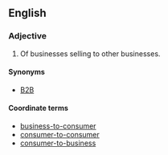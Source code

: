 ==English==

===Adjective===
{{en-adj|head=[[business]]-[[to]]-[[business]]}}

# Of businesses selling to other businesses.

====Synonyms====
* [[B2B]]

====Coordinate terms====
* [[business-to-consumer]]
* [[consumer-to-consumer]]
* [[consumer-to-business]]